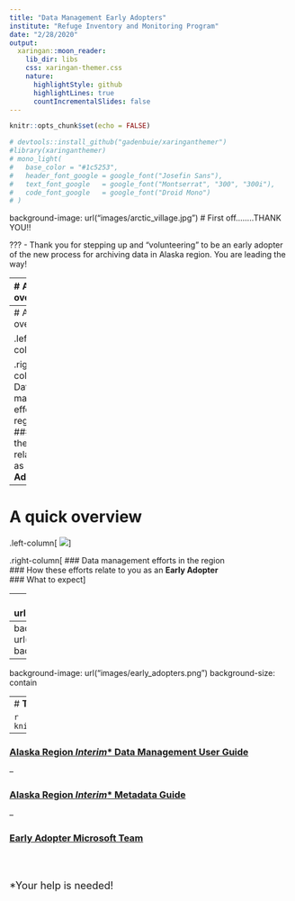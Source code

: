 ```yaml
---
title: "Data Management Early Adopters"
institute: "Refuge Inventory and Monitoring Program"
date: "2/28/2020"
output:
  xaringan::moon_reader:
    lib_dir: libs
    css: xaringan-themer.css
    nature:
      highlightStyle: github
      highlightLines: true
      countIncrementalSlides: false
---
```


```r
knitr::opts_chunk$set(echo = FALSE)
```


```r

# devtools::install_github("gadenbuie/xaringanthemer")
#library(xaringanthemer)
# mono_light(
#   base_color = "#1c5253",
#   header_font_google = google_font("Josefin Sans"),
#   text_font_google   = google_font("Montserrat", "300", "300i"),
#   code_font_google   = google_font("Droid Mono")
# )
```

background-image: url("images/arctic_village.jpg")
# First off........THANK YOU!!

???
- Thank you for stepping up and "volunteering" to be an early adopter of the new process for archiving data in Alaska region. You are leading the way!

---
# A quick overview
 
 .left-column[
![](images/data_mgt.png)
]
 
.right-column[
### Data management efforts in the region
]

???
This short presentation will provide you all with a short history of data management efforts in the region
- The reason for giving you this (other than it is quite exciting!) is that you will start to see how your work as an early adopter fit into the larger strategy for data management in Alaska and nationally.

---
# A quick overview

.left-column[
![](images/data_mgt.png)
]

.right-column[
### Data management efforts in the region
<br>
### How these efforts relate to you as an **Early Adopter**
]

---
# A quick overview

.left-column[
![](images/data_mgt.png)
]

.right-column[
### Data management efforts in the region
<br>
### How these efforts relate to you as an **Early Adopter**
<br>
### What to expect
]

---
background-image: url("images/tell_us_about_project.png")


---
background-image: url("images/fws_dm_movement.jpg")
background-size: contain

---
background-image: url("images/early_adopters.png")
background-size: contain

---
# **Tools and Guidance**
 
```r
knitr::include_graphics("images/mdeditor.png")
```

--

### [Alaska Region ***Interim**** Data Management User Guide](https://ak-region-dst.gitbook.io/alaska-region-interim-data-management-user-guide/)

--

### [Alaska Region ***Interim**** Metadata   Guide](https://ak-region-dst.gitbook.io/alaska-region-mdeditor-interim-user-guide/)

--

### [Early Adopter Microsoft   Team](https://teams.microsoft.com/l/team/19%3a4b44ca0cecc147f287591f25f55a3a6b%40thread.skype/conversations?groupId=f2bccb15-7613-446e-9cd2-ce1cf171f5d5&tenantId=0693b5ba-4b18-4d7b-9341-f32f400a5494)

<br>
<br>

<font size="4"> *Your help is needed! </font>
